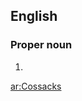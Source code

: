 ==English==
===Proper noun===
{{en-proper-noun}}

#{{plural of|[[Cossack]]}}

{{anagrams:en/acckosss}}
[[ar:Cossacks]]